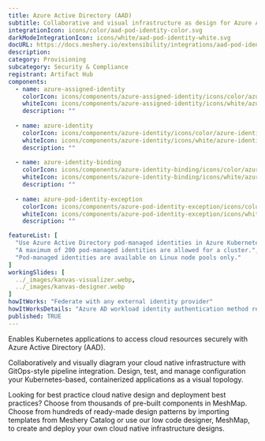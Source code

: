 ```yaml
---
title: Azure Active Directory (AAD)
subtitle: Collaborative and visual infrastructure as design for Azure Active Directory (AAD)
integrationIcon: icons/color/aad-pod-identity-color.svg
darkModeIntegrationIcon: icons/white/aad-pod-identity-white.svg
docURL: https://docs.meshery.io/extensibility/integrations/aad-pod-identity
description: 
category: Provisioning
subcategory: Security & Compliance
registrant: Artifact Hub
components:
  - name: azure-assigned-identity
    colorIcon: icons/components/azure-assigned-identity/icons/color/azure-assigned-identity-color.svg
    whiteIcon: icons/components/azure-assigned-identity/icons/white/azure-assigned-identity-white.svg
    description: ""
  
  - name: azure-identity
    colorIcon: icons/components/azure-identity/icons/color/azure-identity-color.svg
    whiteIcon: icons/components/azure-identity/icons/white/azure-identity-white.svg
    description: ""
  
  - name: azure-identity-binding
    colorIcon: icons/components/azure-identity-binding/icons/color/azure-identity-binding-color.svg
    whiteIcon: icons/components/azure-identity-binding/icons/white/azure-identity-binding-white.svg
    description: ""
  
  - name: azure-pod-identity-exception
    colorIcon: icons/components/azure-pod-identity-exception/icons/color/azure-pod-identity-exception-color.svg
    whiteIcon: icons/components/azure-pod-identity-exception/icons/white/azure-pod-identity-exception-white.svg
    description: ""

featureList: [
  "Use Azure Active Directory pod-managed identities in Azure Kubernetes Service.",
  "A maximum of 200 pod-managed identities are allowed for a cluster.",
  "Pod-managed identities are available on Linux node pools only."
]
workingSlides: [
  ../_images/kanvas-visualizer.webp,
  ../_images/kanvas-designer.webp
]
howItWorks: "Federate with any external identity provider"
howItWorksDetails: "Azure AD workload identity authentication method replaces pod-managed identity, which integrates with the Kubernetes native capabilities to federate with any external identity providers on behalf of the application."
published: TRUE
---
```

<p>
Enables Kubernetes applications to access cloud resources securely with Azure Active Directory (AAD).
</p>
<p>
    Collaboratively and visually diagram your cloud native infrastructure with GitOps-style pipeline integration. Design, test, and manage configuration your Kubernetes-based, containerized applications as a visual topology.
</p>
<p>
    Looking for best practice cloud native design and deployment best practices? Choose from thousands of pre-built components in MeshMap. Choose from hundreds of ready-made design patterns by importing templates from Meshery Catalog or use our low code designer, MeshMap, to create and deploy your own cloud native infrastructure designs.
</p>
